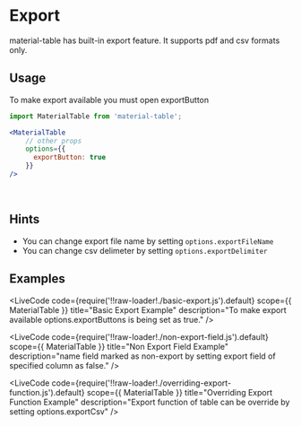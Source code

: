 
# Export

material-table has built-in export feature. It supports pdf and csv formats only. 

## Usage

To make export available you must open exportButton

```jsx
import MaterialTable from 'material-table';

<MaterialTable
    // other props
    options={{
      exportButton: true
    }}
/>
```

<br />

## Hints 

* You can change export file name by setting `options.exportFileName`
* You can change csv delimeter by setting `options.exportDelimiter`

## Examples

<LiveCode
    code={require('!!raw-loader!./basic-export.js').default}
    scope={{ MaterialTable }}
    title="Basic Export Example"
    description="To make export available options.exportButtons is being set as true."
/>

<LiveCode
    code={require('!!raw-loader!./non-export-field.js').default}
    scope={{ MaterialTable }}
    title="Non Export Field Example"
    description="name field marked as non-export by setting export field of specified column as false."
/>

<LiveCode
    code={require('!!raw-loader!./overriding-export-function.js').default}
    scope={{ MaterialTable }}
    title="Overriding Export Function Example"
    description="Export function of table can be override by setting options.exportCsv"
/>


